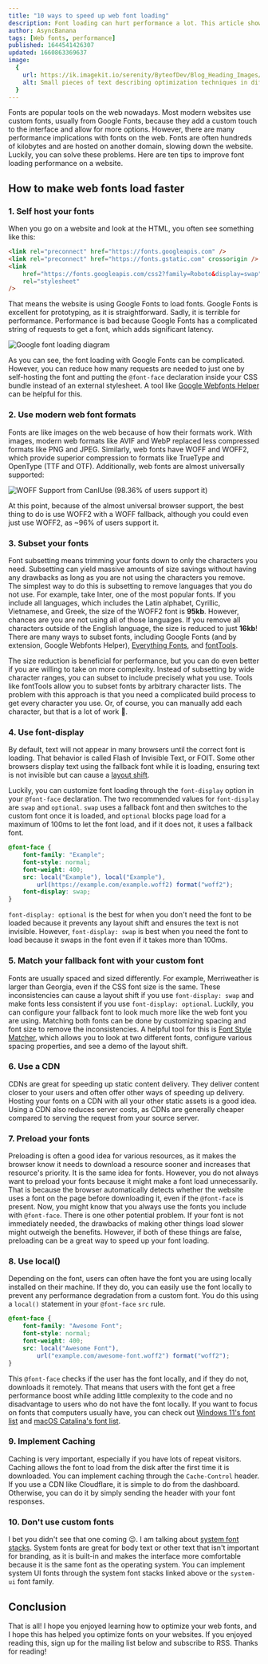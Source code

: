 ```yaml
---
title: "10 ways to speed up web font loading"
description: Font loading can hurt performance a lot. This article shows you how to reduce the impact
author: AsyncBanana
tags: [Web fonts, performance]
published: 1644541426307
updated: 1660863369637
image:
  {
    url: https://ik.imagekit.io/serenity/ByteofDev/Blog_Heading_Images/Web_Font_Optimization,
    alt: Small pieces of text describing optimization techniques in different fonts,
  }
---
```


Fonts are popular tools on the web nowadays. Most modern websites use custom fonts, usually from Google Fonts, because they add a custom touch to the interface and allow for more options. However, there are many performance implications with fonts on the web. Fonts are often hundreds of kilobytes and are hosted on another domain, slowing down the website. Luckily, you can solve these problems. Here are ten tips to improve font loading performance on a website.

## How to make web fonts load faster

### 1. Self host your fonts

When you go on a website and look at the HTML, you often see something like this:

```html
<link rel="preconnect" href="https://fonts.googleapis.com" />
<link rel="preconnect" href="https://fonts.gstatic.com" crossorigin />
<link
	href="https://fonts.googleapis.com/css2?family=Roboto&display=swap"
	rel="stylesheet"
/>
```

That means the website is using Google Fonts to load fonts. Google Fonts is excellent for prototyping, as it is straightforward. Sadly, it is terrible for performance. Performance is bad because Google Fonts has a complicated string of requests to get a font, which adds significant latency.

![Google font loading diagram](https://ik.imagekit.io/serenity/ByteofDev/Blog_Content_Images/Google_Fonts_Loading)

As you can see, the font loading with Google Fonts can be complicated. However, you can reduce how many requests are needed to just one by self-hosting the font and putting the `@font-face` declaration inside your CSS bundle instead of an external stylesheet. A tool like [Google Webfonts Helper](https://google-webfonts-helper.herokuapp.com/) can be helpful for this.

### 2. Use modern web font formats

Fonts are like images on the web because of how their formats work. With images, modern web formats like AVIF and WebP replaced less compressed formats like PNG and JPEG. Similarly, web fonts have WOFF and WOFF2, which provide superior compression to formats like TrueType and OpenType (TTF and OTF). Additionally, web fonts are almost universally supported:

![WOFF Support from CanIUse (98.36% of users support it)](https://ik.imagekit.io/serenity/ByteofDev/Blog_Content_Images/WOFF_Support)

At this point, because of the almost universal browser support, the best thing to do is use WOFF2 with a WOFF fallback, although you could even just use WOFF2, as ~96% of users support it.

### 3. Subset your fonts

Font subsetting means trimming your fonts down to only the characters you need. Subsetting can yield massive amounts of size savings without having any drawbacks as long as you are not using the characters you remove. The simplest way to do this is subsetting to remove languages that you do not use. For example, take Inter, one of the most popular fonts. If you include all languages, which includes the Latin alphabet, Cyrillic, Vietnamese, and Greek, the size of the WOFF2 font is **95kb**. However, chances are you are not using all of those languages. If you remove all characters outside of the English language, the size is reduced to just **16kb**! There are many ways to subset fonts, including Google Fonts (and by extension, Google Webfonts Helper), [Everything Fonts](https://everythingfonts.com/subsetter), and [fontTools](https://github.com/fonttools/fonttools).

The size reduction is beneficial for performance, but you can do even better if you are willing to take on more complexity. Instead of subsetting by wide character ranges, you can subset to include precisely what you use. Tools like fontTools allow you to subset fonts by arbitrary character lists. The problem with this approach is that you need a complicated build process to get every character you use. Or, of course, you can manually add each character, but that is a lot of work 🙁.

### 4. Use font-display

By default, text will not appear in many browsers until the correct font is loading. That behavior is called Flash of Invisible Text, or FOIT. Some other browsers display text using the fallback font while it is loading, ensuring text is not invisible but can cause a [layout shift](https://web.dev/optimize-cls/#web-fonts-causing-foutfoit).

Luckily, you can customize font loading through the `font-display` option in your `@font-face` declaration. The two recommended values for `font-display` are `swap` and `optional`. `swap` uses a fallback font and then switches to the custom font once it is loaded, and `optional` blocks page load for a maximum of 100ms to let the font load, and if it does not, it uses a fallback font.

```css
@font-face {
	font-family: "Example";
	font-style: normal;
	font-weight: 400;
	src: local("Example"), local("Example"),
		url(https://example.com/example.woff2) format("woff2");
	font-display: swap;
}
```

`font-display: optional` is the best for when you don't need the font to be loaded because it prevents any layout shift and ensures the text is not invisible. However, `font-display: swap` is best when you need the font to load because it swaps in the font even if it takes more than 100ms.

### 5. Match your fallback font with your custom font

Fonts are usually spaced and sized differently. For example, Merriweather is larger than Georgia, even if the CSS font size is the same. These inconsistencies can cause a layout shift if you use `font-display: swap` and make fonts less consistent if you use `font-display: optional`. Luckily, you can configure your fallback font to look much more like the web font you are using. Matching both fonts can be done by customizing spacing and font size to remove the inconsistencies. A helpful tool for this is [Font Style Matcher](https://meowni.ca/font-style-matcher/), which allows you to look at two different fonts, configure various spacing properties, and see a demo of the layout shift.

### 6. Use a CDN

CDNs are great for speeding up static content delivery. They deliver content closer to your users and often offer other ways of speeding up delivery. Hosting your fonts on a CDN with all your other static assets is a good idea. Using a CDN also reduces server costs, as CDNs are generally cheaper compared to serving the request from your source server.

### 7. Preload your fonts

Preloading is often a good idea for various resources, as it makes the browser know it needs to download a resource sooner and increases that resource's priority. It is the same idea for fonts. However, you do not always want to preload your fonts because it might make a font load unnecessarily. That is because the browser automatically detects whether the website uses a font on the page before downloading it, even if the `@font-face` is present. Now, you might know that you always use the fonts you include with `@font-face`. There is one other potential problem. If your font is not immediately needed, the drawbacks of making other things load slower might outweigh the benefits. However, if both of these things are false, preloading can be a great way to speed up your font loading.

### 8. Use local()

Depending on the font, users can often have the font you are using locally installed on their machine. If they do, you can easily use the font locally to prevent any performance degradation from a custom font. You do this using a `local()` statement in your `@font-face` `src` rule.

```css
@font-face {
	font-family: "Awesome Font";
	font-style: normal;
	font-weight: 400;
	src: local("Awesome Font"),
		url("example.com/awesome-font.woff2") format("woff2");
}
```

This `@font-face` checks if the user has the font locally, and if they do not, downloads it remotely. That means that users with the font get a free performance boost while adding little complexity to the code and no disadvantage to users who do not have the font locally. If you want to focus on fonts that computers usually have, you can check out [Windows 11's font list](https://docs.microsoft.com/en-us/typography/fonts/windows_11_font_list) and [macOS Catalina's font list](https://developer.apple.com/fonts/system-fonts/).

### 9. Implement Caching

Caching is very important, especially if you have lots of repeat visitors. Caching allows the font to load from the disk after the first time it is downloaded. You can implement caching through the `Cache-Control` header. If you use a CDN like Cloudflare, it is simple to do from the dashboard. Otherwise, you can do it by simply sending the header with your font responses.

### 10. Don't use custom fonts

I bet you didn't see that one coming 😉. I am talking about [system font stacks](https://systemfontstack.com/). System fonts are great for body text or other text that isn't important for branding, as it is built-in and makes the interface more comfortable because it is the same font as the operating system.
You can implement system UI fonts through the system font stacks linked above or the `system-ui` font family.

## Conclusion

That is all! I hope you enjoyed learning how to optimize your web fonts, and I hope this has helped you optimize fonts on your websites. If you enjoyed reading this, sign up for the mailing list below and subscribe to RSS. Thanks for reading!
